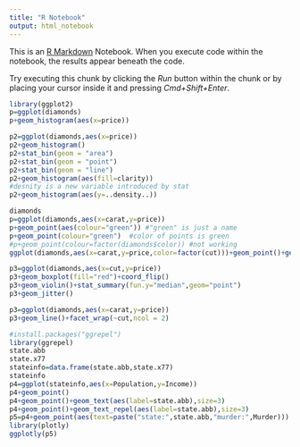 ```yaml
---
title: "R Notebook"
output: html_notebook
---
```


This is an [R Markdown](http://rmarkdown.rstudio.com) Notebook. When you execute code within the notebook, the results appear beneath the code. 

Try executing this chunk by clicking the *Run* button within the chunk or by placing your cursor inside it and pressing *Cmd+Shift+Enter*. 

```r
library(ggplot2)
p=ggplot(diamonds)
p+geom_histogram(aes(x=price))
```

```r
p2=ggplot(diamonds,aes(x=price))
p2+geom_histogram()
p2+stat_bin(geom = "area")
p2+stat_bin(geom = "point")
p2+stat_bin(geom = "line")
p2+geom_histogram(aes(fill=clarity))
#desnity is a new variable introduced by stat
p2+geom_histogram(aes(y=..density..))
```
```r
diamonds
p=ggplot(diamonds,aes(x=carat,y=price))
p+geom_point(aes(colour="green")) #"green" is just a name
p+geom_point(colour="green")  #color of points is green
#p+geom_point(colour=factor(diamonds$color)) #not working
ggplot(diamonds,aes(x=carat,y=price,color=factor(cut)))+geom_point()+geom_smooth()
```
```r
p3=ggplot(diamonds,aes(x=cut,y=price))
p3+geom_boxplot(fill="red")+coord_flip()
p3+geom_violin()+stat_summary(fun.y="median",geom="point")
p3+geom_jitter()
```
```r
p3=ggplot(diamonds,aes(x=carat,y=price))
p3+geom_line()+facet_wrap(~cut,ncol = 2)
```
```r
#install.packages("ggrepel")
library(ggrepel)
state.abb
state.x77
stateinfo=data.frame(state.abb,state.x77)
stateinfo
p4=ggplot(stateinfo,aes(x=Population,y=Income))
p4+geom_point()
p4+geom_point()+geom_text(aes(label=state.abb),size=3)
p4+geom_point()+geom_text_repel(aes(label=state.abb),size=3)
p5=p4+geom_point(aes(text=paste("state:",state.abb,"murder:",Murder)))
library(plotly)
ggplotly(p5)

```

